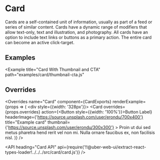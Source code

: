 <!--
Copyright (c) 2018 Uber Technologies, Inc.

This source code is licensed under the MIT license found in the
LICENSE file in the root directory of this source tree.
-->





# Card

Cards are a self-contained unit of information, usually as part of a feed or series of similar
content. Cards have a dynamic range of modifiers that allow text-only, text and illustration,
and photography. All cards have an option to include text links or buttons as a primary action.
The entire card can become an active click-target.

## Examples

<Example title="Card Basic Usage" path="examples/card/basic.js">
  <CardBasic />
</Example>

<Example title="Card With Image and CTA" path="examples/card/image-cta.js">
  <CardWithImageCta />
</Example>

<Example
  title="Card With Thumbnail and CTA"
  path="examples/card/thumbnail-cta.js"
>
  <CardWithThumbnailCta />
</Example>

## Overrides

<Overrides
  name="Card"
  component={CardExports}
  renderExample={props => (
    <div style={{width: '328px'}}>
      <Card
        overrides={props.overrides}
        action={<Button style={{width: '100%'}}>Button Label</Button>}
        headerImage={'https://source.unsplash.com/user/erondu/700x400'}
        title="Example card"
        thumbnail={'https://source.unsplash.com/user/erondu/300x300'}
      >
        Proin ut dui sed metus pharetra hend rerit vel non mi. Nulla ornare
        faucibus ex, non facilisis nisl.
      </Card>
    </div>
  )}
/>

<API
  heading="Card API"
  api={require('!!@uber-web-ui/extract-react-types-loader!../../../src/card/card.js')}
/>
